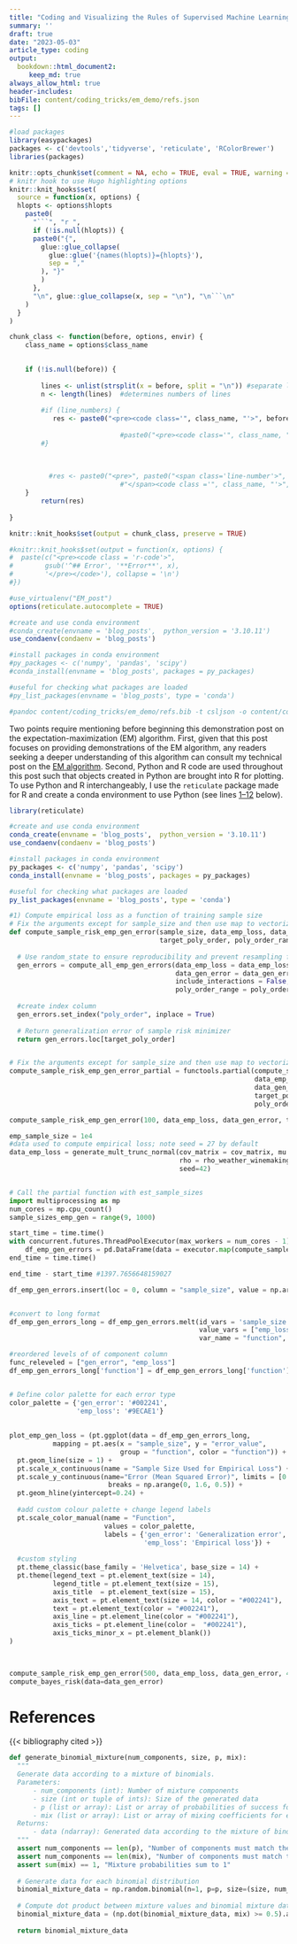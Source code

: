 ```yaml
---
title: "Coding and Visualizing the Rules of Supervised Machine Learning"
summary: '' 
draft: true
date: "2023-05-03"
article_type: coding
output:
  bookdown::html_document2:
     keep_md: true
always_allow_html: true
header-includes: 
bibFile: content/coding_tricks/em_demo/refs.json    
tags: []
---   
```



```r
#load packages   
library(easypackages) 
packages <- c('devtools','tidyverse', 'reticulate', 'RColorBrewer')
libraries(packages)  

knitr::opts_chunk$set(comment = NA, echo = TRUE, eval = TRUE, warning = FALSE)
# knitr hook to use Hugo highlighting options
knitr::knit_hooks$set(
  source = function(x, options) {
  hlopts <- options$hlopts
    paste0(
      "```", "r ",
      if (!is.null(hlopts)) {
      paste0("{",
        glue::glue_collapse(
          glue::glue('{names(hlopts)}={hlopts}'),
          sep = ","
        ), "}"
        )
      },
      "\n", glue::glue_collapse(x, sep = "\n"), "\n```\n"
    )
  }
)

chunk_class <- function(before, options, envir) {
    class_name = options$class_name

    
    if (!is.null(before)) { 
      
        lines <- unlist(strsplit(x = before, split = "\n")) #separate lines of code at \n
        n <- length(lines)  #determines numbers of lines
        
        #if (line_numbers) { 
           res <- paste0("<pre><code class='", class_name, "'>", before, "</code></pre>")
                            
                            #paste0("<pre><code class='", class_name, "'>", before, "</code></pre>")
        #}
        
       
          
          #res <- paste0("<pre>", paste0("<span class='line-number'>", 1:n,
                            #"</span><code class ='", class_name, "'>", lines, "</code>"), "</pre>")
    }
        return(res)
    
}

knitr::knit_hooks$set(output = chunk_class, preserve = TRUE)

#knitr::knit_hooks$set(output = function(x, options) { 
#  paste(c("<pre><code class = 'r-code'>",
#        gsub('^## Error', '**Error**', x),
#        '</pre></code>'), collapse = '\n')
#})

#use_virtualenv("EM_post")
options(reticulate.autocomplete = TRUE)

#create and use conda environment
#conda_create(envname = 'blog_posts',  python_version = '3.10.11')
use_condaenv(condaenv = 'blog_posts')

#install packages in conda environment
#py_packages <- c('numpy', 'pandas', 'scipy')
#conda_install(envname = 'blog_posts', packages = py_packages)

#useful for checking what packages are loaded
#py_list_packages(envname = 'blog_posts', type = 'conda')

#pandoc content/coding_tricks/em_demo/refs.bib -t csljson -o content/coding_tricks/em_demo/refs.json

```


Two points require mentioning before beginning this demonstration post on the expectation-maximization (EM) algorithm. First, given that this post focuses on providing demonstrations of the EM algorithm, any readers seeking a deeper understanding of this algorithm can consult my technical post on the [EM algorithm](https://sebastiansciarra.com/technical_content/em/). Second, Python and R code are used throughout this post such that objects created in Python are brought into R for plotting. To use Python and R interchangeably, I use the `reticulate` package made for R and create a conda environment to use Python (see lines <a href="#1">1--12</a> below).

```r
library(reticulate)

#create and use conda environment
conda_create(envname = 'blog_posts',  python_version = '3.10.11')
use_condaenv(condaenv = 'blog_posts')

#install packages in conda environment
py_packages <- c('numpy', 'pandas', 'scipy')
conda_install(envname = 'blog_posts', packages = py_packages)

#useful for checking what packages are loaded
py_list_packages(envname = 'blog_posts', type = 'conda')
```




```python
#1) Compute empirical loss as a function of training sample size 
# Fix the arguments except for sample_size and then use map to vectorize over sample size values
def compute_sample_risk_emp_gen_error(sample_size, data_emp_loss, data_gen_error, 
                                      target_poly_order, poly_order_range): 
  
  # Use random_state to ensure reproducibility and prevent resampling from adding noise to estimates
  gen_errors = compute_all_emp_gen_errors(data_emp_loss = data_emp_loss.sample(n=sample_size, random_state=27),
                                          data_gen_error = data_gen_error,
                                          include_interactions = False,
                                          poly_order_range = poly_order_range)
                                          
  #create index column 
  gen_errors.set_index("poly_order", inplace = True)
                                          
  # Return generalization error of sample risk minimizer
  return gen_errors.loc[target_poly_order]


# Fix the arguments except for sample_size and then use map to vectorize over sample size values
compute_sample_risk_emp_gen_error_partial = functools.partial(compute_sample_risk_emp_gen_error,
                                                              data_emp_loss = data_emp_loss,
                                                              data_gen_error = data_gen_error,
                                                              target_poly_order = 4,
                                                              poly_order_range = range(4, 4))

compute_sample_risk_emp_gen_error(100, data_emp_loss, data_gen_error, target_poly_order = 5, poly_order_range=range(1, 9))

emp_sample_size = 1e4
#data used to compute empirical loss; note seed = 27 by default
data_emp_loss = generate_mult_trunc_normal(cov_matrix = cov_matrix, mu = mu, sd = sd, 
                                           rho = rho_weather_winemaking, sample_size = emp_sample_size, 
                                           seed=42)


# Call the partial function with est_sample_sizes
import multiprocessing as mp
num_cores = mp.cpu_count()
sample_sizes_emp_gen = range(9, 1000)

start_time = time.time()
with concurrent.futures.ThreadPoolExecutor(max_workers = num_cores - 1) as executor:
    df_emp_gen_errors = pd.DataFrame(data = executor.map(compute_sample_risk_gen_error_partial, sample_sizes_emp_gen))
end_time = time.time()

end_time - start_time #1397.7656648159027

df_emp_gen_errors.insert(loc = 0, column = "sample_size", value = np.array(sample_sizes_emp_gen))


#convert to long format 
df_emp_gen_errors_long = df_emp_gen_errors.melt(id_vars = 'sample_size', 
                                                value_vars = ["emp_loss", "gen_error"], 
                                                var_name = "function", value_name = "error_value")

#reordered levels of of component column 
func_releveled = ["gen_error", "emp_loss"]
df_emp_gen_errors_long['function'] = df_emp_gen_errors_long['function'].astype('category').cat.reorder_categories(func_releveled)


# Define color palette for each error type
color_palette = {'gen_error': '#002241', 
                 'emp_loss': '#9ECAE1'}
                 
                 
plot_emp_gen_loss = (pt.ggplot(data = df_emp_gen_errors_long, 
           mapping = pt.aes(x = "sample_size", y = "error_value", 
                            group = "function", color = "function")) + 
  pt.geom_line(size = 1) + 
  pt.scale_x_continuous(name = "Sample Size Used for Empirical Loss") + 
  pt.scale_y_continuous(name="Error (Mean Squared Error)", limits = [0.15, 0.4], 
                         breaks = np.arange(0, 1.6, 0.5)) + 
  pt.geom_hline(yintercept=0.24) + 
                         
  #add custom colour palette + change legend labels
  pt.scale_color_manual(name = "Function",
                        values = color_palette, 
                        labels = {'gen_error': 'Generalization error', 
                                  'emp_loss': 'Empirical loss'}) + 
  
  #custom styling
  pt.theme_classic(base_family = 'Helvetica', base_size = 14) + 
  pt.theme(legend_text = pt.element_text(size = 14),
           legend_title = pt.element_text(size = 15), 
           axis_title  = pt.element_text(size = 15), 
           axis_text = pt.element_text(size = 14, color = "#002241"), 
           text = pt.element_text(color = "#002241"),
           axis_line = pt.element_line(color = "#002241"), 
           axis_ticks = pt.element_line(color =  "#002241"),
           axis_ticks_minor_x = pt.element_blank())
)
        


compute_sample_risk_emp_gen_error(500, data_emp_loss, data_gen_error, 4, range(4, 5))
compute_bayes_risk(data=data_gen_error)
```

# References


{{< bibliography cited >}}



```python
def generate_binomial_mixture(num_components, size, p, mix):
  """
  Generate data according to a mixture of binomials.
  Parameters:
      - num_components (int): Number of mixture components
      - size (int or tuple of ints): Size of the generated data
      - p (list or array): List or array of probabilities of success for each binomial distribution
      - mix (list or array): List or array of mixing coefficients for each component
  Returns:
      - data (ndarray): Generated data according to the mixture of binomials
  """
  assert num_components == len(p), "Number of components must match the length of the probability list."
  assert num_components == len(mix), "Number of components must match the length of the mixing coefficient list."
  assert sum(mix) == 1, "Mixture probabilities sum to 1"
  
  # Generate data for each binomial distribution 
  binomial_mixture_data = np.random.binomial(n=1, p=p, size=(size, num_components))
  
  # Compute dot product between mixture values and binomial mixture data. If dot product >= 0.5, value = 1, else, value = 0. 
  binomial_mixture_data = (np.dot(binomial_mixture_data, mix) >= 0.5).astype(int)
  
  return binomial_mixture_data

```
